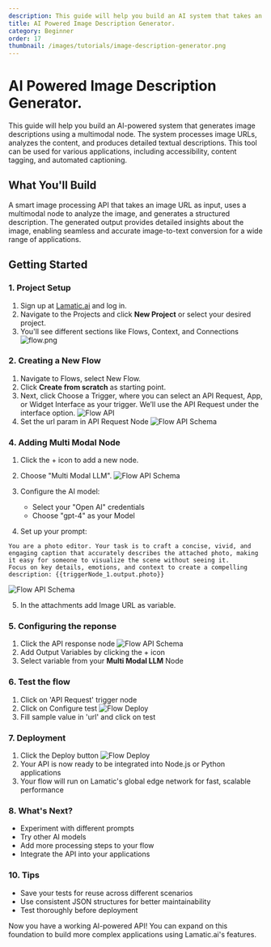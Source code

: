 ```yaml
---
description: This guide will help you build an AI system that takes an image URL as input and generates a detailed description using a multimodal node. The system processes visual data, analyzes key elements within the image, and produces meaningful text-based descriptions, enabling automated image understanding for various applications.
title: AI Powered Image Description Generator.
category: Beginner
order: 17
thumbnail: /images/tutorials/image-description-generator.png
---
```


# AI Powered Image Description Generator.

This guide will help you build an AI-powered system that generates image descriptions using a multimodal node. The system processes image URLs, analyzes the content, and produces detailed textual descriptions. This tool can be used for various applications, including accessibility, content tagging, and automated captioning.

## What You'll Build

A smart image processing API that takes an image URL as input, uses a multimodal node to analyze the image, and generates a structured description. The generated output provides detailed insights about the image, enabling seamless and accurate image-to-text conversion for a wide range of applications.

## Getting Started

### 1. Project Setup

1. Sign up at [Lamatic.ai](https://lamatic.ai/) and log in.
1. Navigate to the Projects and click **New Project** or select your desired project.
1. You'll see different sections like Flows, Context, and Connections
   ![flow.png](./img/ai-review-responder/flow.png)

### 2. Creating a New Flow

1. Navigate to Flows, select New Flow.
1. Click **Create from scratch** as starting point.
1. Next, click Choose a Trigger, where you can select an API Request, App, or Widget Interface as your trigger. We’ll use the API Request under the interface option.
   ![Flow API](./img/ai-review-responder/flow-step2.png)
1. Set the url param in API Request Node
     ![Flow API Schema](./img/ai-article-summarizer/api-schema.png)

### 4. Adding Multi Modal Node

1. Click the + icon to add a new node.
2. Choose "Multi Modal LLM".
   ![Flow API Schema](./img/image-description-generator/multimodal-node.png)

3. Configure the AI model:
   - Select your "Open AI" credentials
   - Choose "gpt-4" as your Model
4. Set up your prompt:

```
You are a photo editor. Your task is to craft a concise, vivid, and engaging caption that accurately describes the attached photo, making it easy for someone to visualize the scene without seeing it.
Focus on key details, emotions, and context to create a compelling description: {{triggerNode_1.output.photo}}
```

![Flow API Schema](./img/image-description-generator/multimodal-node-prompt.png)

5. In the attachments add Image URL as variable.

### 5. Configuring the reponse

1. Click the API response node
   ![Flow API Schema](./img/image-description-generator/flow-api-schema.png)
2. Add Output Variables by clicking the + icon
3. Select variable from your **Multi Modal LLM** Node

### 6. Test the flow

1. Click on 'API Request' trigger node
2. Click on Configure test
   ![Flow Deploy](./img/ai-image-reviewer/testing.png)
3. Fill sample value in 'url' and click on test

### 7. Deployment

1. Click the Deploy button
   ![Flow Deploy](./img/ai-review-responder/deploy.png)
2. Your API is now ready to be integrated into Node.js or Python applications
3. Your flow will run on Lamatic's global edge network for fast, scalable performance

### 8. What's Next?

- Experiment with different prompts
- Try other AI models
- Add more processing steps to your flow
- Integrate the API into your applications

### 10. Tips

- Save your tests for reuse across different scenarios
- Use consistent JSON structures for better maintainability
- Test thoroughly before deployment

Now you have a working AI-powered API! You can expand on this foundation to build more complex applications using Lamatic.ai's features.

